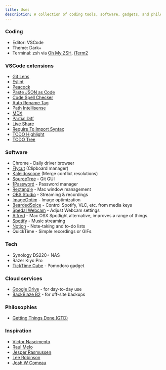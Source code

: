 ```yaml
---
title: Uses
description: A collection of coding tools, software, gadgets, and philosophies
---
```


### Coding

- Editor: VSCode
- Theme: Dark+
- Terminal: zsh via [Oh My ZSH](https://ohmyz.sh/), [iTerm2](https://iterm2.com/)

### VSCode extensions

- [Git Lens](https://marketplace.visualstudio.com/items?itemName=eamodio.gitlens)
- [Eslint](https://marketplace.visualstudio.com/items?itemName=dbaeumer.vscode-eslint)
- [Peacock](https://marketplace.visualstudio.com/items?itemName=johnpapa.vscode-peacock)
- [Paste JSON as Code](https://marketplace.visualstudio.com/items?itemName=quicktype.quicktype)
- [Code Spell Checker](https://marketplace.visualstudio.com/items?itemName=streetsidesoftware.code-spell-checker)
- [Auto Rename Tag](https://marketplace.visualstudio.com/items?itemName=formulahendry.auto-rename-tag)
- [Path Intellisense](https://marketplace.visualstudio.com/items?itemName=christian-kohler.path-intellisense)
- [MDX](https://marketplace.visualstudio.com/items?itemName=silvenon.mdx)
- [Partial Diff](https://marketplace.visualstudio.com/items?itemName=ryu1kn.partial-diff)
- [Live Share](https://marketplace.visualstudio.com/items?itemName=MS-vsliveshare.vsliveshare)
- [Require To Import Syntax](https://marketplace.visualstudio.com/items?itemName=Bruce.rona)
- [TODO Highlight](https://marketplace.visualstudio.com/items?itemName=wayou.vscode-todo-highlight)
- [TODO Tree](https://marketplace.visualstudio.com/items?itemName=Gruntfuggly.todo-tree)

### Software

- Chrome - Daily driver browser
- [Flycut](https://github.com/TermiT/Flycut) (Clipboard manager)
- [Kaleidoscope](https://kaleidoscope.app/) (Merge conflict resolutions)
- [SourceTree](https://www.sourcetreeapp.com/) - Git GUI
- [1Password](https://1password.com/) - Password manager
- [Rectangle](https://rectangleapp.com/) - Mac window management
- [OBS Studio](https://obsproject.com/) - Streaming & recordings
- [ImageOptim](https://imageoptim.com/mac) - Image optimization
- [BeardedSpice](https://beardedspice.github.io/) - Control Spotify, VLC, etc. from media keys
- [Spedal Webcam](https://apps.apple.com/us/app/spedal-webcam/id1585285417) - Adjust Webcam settings
- [Alfred](https://www.alfredapp.com/) - Mac OSX Spotlight alternative, improves a range of things.
- [Spotify](https://www.spotify.com/us/premium/) - Music streaming
- [Notion](https://notion.so/) - Note-taking and to-do lists
- QuickTime - Simple recordings or GIFs

### Tech

- Synology DS220+ NAS
- Razer Kiyo Pro
- [TickTime Cube](https://www.ticktime.store/) - Pomodoro gadget

### Cloud services

- [Google Drive](https://drive.google.com/) - for day-to-day use
- [BackBlaze B2](https://www.backblaze.com/b2/cloud-storage.html) - for off-site backups

### Philosophies

- [Getting Things Done (GTD)](https://www.tameday.com/quick-guide-to-david-allens-getting-things-done-gtd)

### Inspiration

- [Victor Nascimento](https://vnasc.dev/)
- [Raul Melo](https://www.raulmelo.dev/)
- [Jesper Rasmussen](http://jesperrasmussen.com/)
- [Lee Robinson](https://leerob.io/)
- [Josh W Comeau](https://joshwcomeau.com/)
